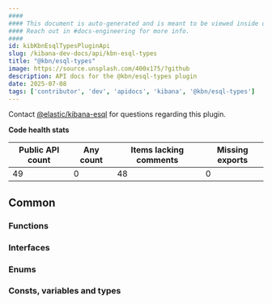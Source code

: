 ```yaml
---
####
#### This document is auto-generated and is meant to be viewed inside our experimental, new docs system.
#### Reach out in #docs-engineering for more info.
####
id: kibKbnEsqlTypesPluginApi
slug: /kibana-dev-docs/api/kbn-esql-types
title: "@kbn/esql-types"
image: https://source.unsplash.com/400x175/?github
description: API docs for the @kbn/esql-types plugin
date: 2025-07-08
tags: ['contributor', 'dev', 'apidocs', 'kibana', '@kbn/esql-types']
---
```




Contact [@elastic/kibana-esql](https://github.com/orgs/elastic/teams/kibana-esql) for questions regarding this plugin.

**Code health stats**

| Public API count  | Any count | Items lacking comments | Missing exports |
|-------------------|-----------|------------------------|-----------------|
| 49 | 0 | 48 | 0 |

## Common

### Functions
<DocDefinitionList data={kbnEsqlTypesObj.common.functions}/>

### Interfaces
<DocDefinitionList data={kbnEsqlTypesObj.common.interfaces}/>

### Enums
<DocDefinitionList data={kbnEsqlTypesObj.common.enums}/>

### Consts, variables and types
<DocDefinitionList data={kbnEsqlTypesObj.common.misc}/>

